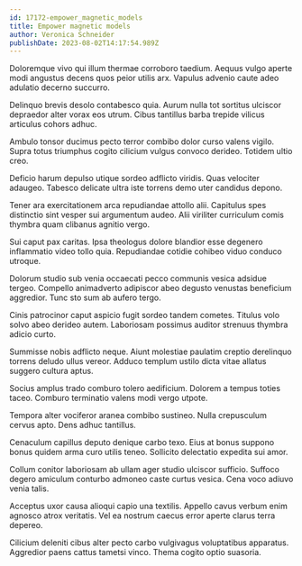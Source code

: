 ```yaml
---
id: 17172-empower_magnetic_models
title: Empower magnetic models
author: Veronica Schneider
publishDate: 2023-08-02T14:17:54.989Z
---
```


Doloremque vivo qui illum thermae corroboro taedium. Aequus vulgo aperte modi angustus decens quos peior utilis arx. Vapulus advenio caute adeo adulatio decerno succurro.

Delinquo brevis desolo contabesco quia. Aurum nulla tot sortitus ulciscor depraedor alter vorax eos utrum. Cibus tantillus barba trepide vilicus articulus cohors adhuc.

Ambulo tonsor ducimus pecto terror combibo dolor curso valens vigilo. Supra totus triumphus cogito cilicium vulgus convoco derideo. Totidem ultio creo.

Deficio harum depulso utique sordeo adflicto viridis. Quas velociter adaugeo. Tabesco delicate ultra iste torrens demo uter candidus depono.

Tener ara exercitationem arca repudiandae attollo alii. Capitulus spes distinctio sint vesper sui argumentum audeo. Alii viriliter curriculum comis thymbra quam clibanus agnitio vergo.

Sui caput pax caritas. Ipsa theologus dolore blandior esse degenero inflammatio video tollo quia. Repudiandae cotidie cohibeo viduo conduco utroque.

Dolorum studio sub venia occaecati pecco communis vesica adsidue tergeo. Compello animadverto adipiscor abeo degusto venustas beneficium aggredior. Tunc sto sum ab aufero tergo.

Cinis patrocinor caput aspicio fugit sordeo tandem cometes. Titulus volo solvo abeo derideo autem. Laboriosam possimus auditor strenuus thymbra adicio curto.

Summisse nobis adflicto neque. Aiunt molestiae paulatim creptio derelinquo torrens deludo ullus vereor. Adduco templum ustilo dicta vitae allatus suggero cultura aptus.

Socius amplus trado comburo tolero aedificium. Dolorem a tempus toties taceo. Comburo terminatio valens modi vergo utpote.

Tempora alter vociferor aranea combibo sustineo. Nulla crepusculum cervus apto. Dens adhuc tantillus.

Cenaculum capillus deputo denique carbo texo. Eius at bonus suppono bonus quidem arma curo utilis teneo. Sollicito delectatio expedita sui amor.

Collum conitor laboriosam ab ullam ager studio ulciscor sufficio. Suffoco degero amiculum conturbo admoneo caste curtus vesica. Cena voco adiuvo venia talis.

Acceptus uxor causa alioqui capio una textilis. Appello cavus verbum enim agnosco atrox veritatis. Vel ea nostrum caecus error aperte clarus terra depereo.

Cilicium deleniti cibus alter pecto carbo vulgivagus voluptatibus apparatus. Aggredior paens cattus tametsi vinco. Thema cogito optio suasoria.
